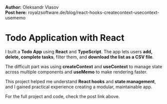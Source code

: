 
<Cover
  src="/projects/react.png"
  alt="RoyalZSoftware Blog"
  caption="React hooks, createContext, useContext, useMemo"
/>

**Author:** Oleksandr Vlasov  
**Post here:** <Link href="https://royalzsoftware.de/blog/react-hooks-createcontext-usecontext-usememo" target="_blank" rel="noopener noreferrer">royalzsoftware.de/blog/react-hooks-createcontext-usecontext-usememo</Link>

# Todo Application with React

I built a **Todo App** using **React** and **TypeScript**. The app lets users **add, delete, complete tasks**, filter them, and **download the list as a CSV file**.

The difficult part was using **createContext** and **useContext** to manage state across multiple components and **useMemo** to make rendering faster.

This project helped me understand **React hooks** and **state management**, and I gained practical experience creating a modular, maintainable app.

For the full project and code, check the post link above.
